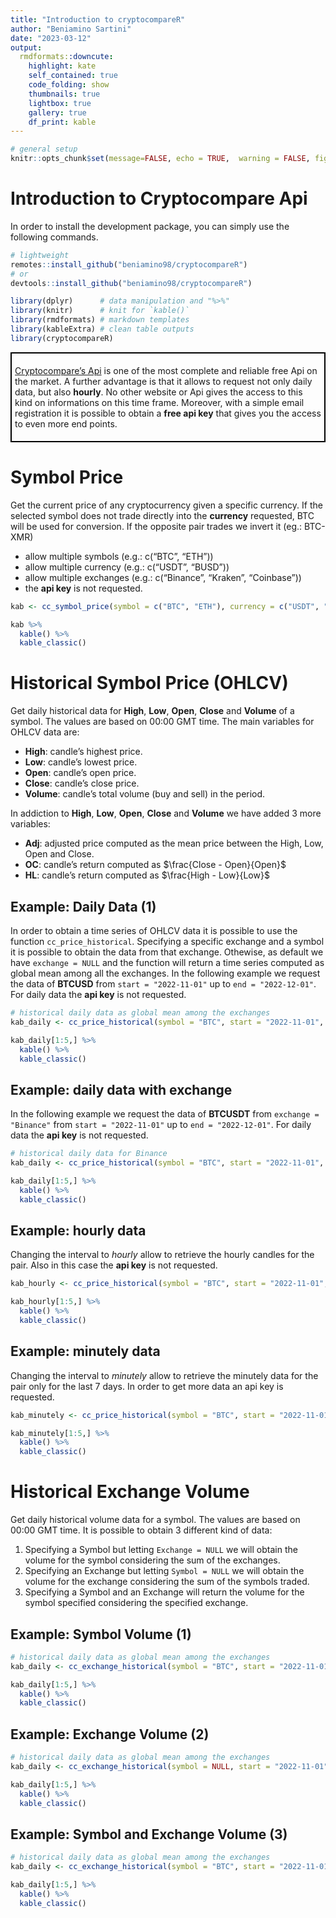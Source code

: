 ```yaml
---
title: "Introduction to cryptocompareR"
author: "Beniamino Sartini"
date: "2023-03-12"
output:
  rmdformats::downcute:
    highlight: kate
    self_contained: true
    code_folding: show
    thumbnails: true
    lightbox: true
    gallery: true
    df_print: kable
---
```


```r
# general setup 
knitr::opts_chunk$set(message=FALSE, echo = TRUE,  warning = FALSE, fig.align = "center", fig.pos = "H")
```

# Introduction to Cryptocompare Api

In order to install the development package, you can simply use the following commands.

```r

# lightweight
remotes::install_github("beniamino98/cryptocompareR")
# or
devtools::install_github("beniamino98/cryptocompareR")
```

```r
library(dplyr)      # data manipulation and "%>%"
library(knitr)      # knit for `kable()`
library(rmdformats) # markdown templates 
library(kableExtra) # clean table outputs 
library(cryptocompareR)
```

<div style="border: 2px solid black; padding: 5px">
<a href="https://www.cryptocompare.com" target="_blank">Cryptocompare's Api</a> is one of the most complete and reliable free Api on the market. A further advantage is that it allows to request not only daily data, but also **hourly**. No other website or Api gives the access to this kind on informations on this time frame. Moreover, with a simple email registration it is possible to obtain a **free api key** that gives you the access to even more end points. 
</div>

# Symbol Price

Get the current price of any cryptocurrency given a specific currency. If the selected symbol does not trade directly into the **currency** requested, BTC will be used for conversion. If the opposite pair trades we invert it (eg.: BTC-XMR)

- allow multiple symbols (e.g.: c("BTC", "ETH"))
- allow multiple currency (e.g.: c("USDT", "BUSD"))
- allow multiple exchanges (e.g.: c("Binance", "Kraken", "Coinbase"))
- the **api key** is not requested. 


```r
kab <- cc_symbol_price(symbol = c("BTC", "ETH"), currency = c("USDT", "BUSD"), exchange = c("Binance", "Kraken", "Coinbase"), api_key = NULL)

kab %>%
  kable() %>%
  kable_classic()
```

# Historical Symbol Price (OHLCV)

Get daily historical data for **High**, **Low**, **Open**, **Close** and **Volume** of a symbol. The values are based on 00:00 GMT time. The main variables for OHLCV data are: 

- **High**: candle's highest price. 
- **Low**: candle's lowest price. 
- **Open**: candle's open price.
- **Close**: candle's close price. 
- **Volume**: candle's total volume (buy and sell) in the period.  

In addiction to **High**, **Low**, **Open**, **Close** and **Volume** we have added 3 more variables: 

- **Adj**: adjusted price computed as the mean price between the High, Low, Open and Close.
- **OC**: candle's return computed as $\frac{Close - Open}{Open}$
- **HL**: candle's return computed as $\frac{High - Low}{Low}$

## Example: Daily Data (1)

In order to obtain a time series of OHLCV data it is possible to use the function `cc_price_historical`. Specifying a specific exchange and a symbol it is possible to obtain the data from that exchange. Othewise, as default we have `exchange = NULL` and the function will return a time series computed as global mean among all the exchanges. 
In the following example we request the data of **BTCUSD** from `start = "2022-11-01"` up to `end = "2022-12-01"`. For daily data the **api key** is not requested.

```r
# historical daily data as global mean among the exchanges 
kab_daily <- cc_price_historical(symbol = "BTC", start = "2022-11-01", end =  "2022-12-01", exchange = NULL, currency = "USD", interval = "daily", api_key = NULL) 

kab_daily[1:5,] %>%
  kable() %>%
  kable_classic()
```

## Example: daily data with exchange

In the following example we request the data of **BTCUSDT** from `exchange = "Binance"` from `start = "2022-11-01"` up to `end = "2022-12-01"`. For daily data the **api key** is not requested.

```r
# historical daily data for Binance
kab_daily <- cc_price_historical(symbol = "BTC", start = "2022-11-01", end =  "2022-12-01", exchange = "Binance", currency = "USDT", interval = "daily", api_key = NULL) 

kab_daily[1:5,] %>%
  kable() %>%
  kable_classic()
```

## Example: hourly data 

Changing the interval to *hourly* allow to retrieve the hourly candles for the pair. Also in this case the **api key** is not requested. 

```r

kab_hourly <- cc_price_historical(symbol = "BTC", start = "2022-11-01", end =  "2022-12-01", exchange = NULL, currency = "USD", interval = "hourly", api_key = NULL) 

kab_hourly[1:5,] %>%
  kable() %>%
  kable_classic()
```

## Example: minutely data 

Changing the interval to *minutely* allow to retrieve the minutely data for the pair only for the last 7 days. In order to get more data an api key is requested.

```r

kab_minutely <- cc_price_historical(symbol = "BTC", start = "2022-11-01", end =  "2022-12-01", exchange = NULL, currency = "USD", interval = "minutely", api_key = NULL) 

kab_minutely[1:5,] %>%
  kable() %>%
  kable_classic()
```


# Historical Exchange Volume

Get daily historical volume data for a symbol. The values are based on 00:00 GMT time. It is possible to obtain 3 different kind of data: 

1. Specifying a Symbol but letting `Exchange = NULL` we will obtain the volume for the symbol considering the sum of the exchanges.
2. Specifying an Exchange but letting `Symbol = NULL` we will obtain the volume for the exchange considering the sum of the symbols traded. 
3. Specifying a Symbol and an Exchange will return the volume for the symbol specified considering the specified exchange.

## Example: Symbol Volume (1)

```r
# historical daily data as global mean among the exchanges 
kab_daily <- cc_exchange_historical(symbol = "BTC", start = "2022-11-01", end =  "2022-12-01", exchange = NULL, currency = "USD", interval = "daily", api_key = NULL) 

kab_daily[1:5,] %>%
  kable() %>%
  kable_classic()
```

## Example: Exchange Volume (2)

```r
# historical daily data as global mean among the exchanges 
kab_daily <- cc_exchange_historical(symbol = NULL, start = "2022-11-01", end =  "2022-12-01", exchange = "Binance", currency = "USD", interval = "daily", api_key = NULL) 

kab_daily[1:5,] %>%
  kable() %>%
  kable_classic()
```

## Example: Symbol and Exchange Volume (3)

```r

# historical daily data as global mean among the exchanges 
kab_daily <- cc_exchange_historical(symbol = "BTC", start = "2022-11-01", end =  "2022-12-01", exchange = "Binance", currency = "USDT", interval = "daily", api_key = NULL) 

kab_daily[1:5,] %>%
  kable() %>%
  kable_classic()
```
